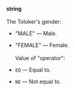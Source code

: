 **string**<br/><br/>The Toloker's gender:

- "MALE" — Male.
- "FEMALE" — Female.<br/><br/>Value of "operator":

- `EQ` — Equal to.
- `NE` — Not equal to.
